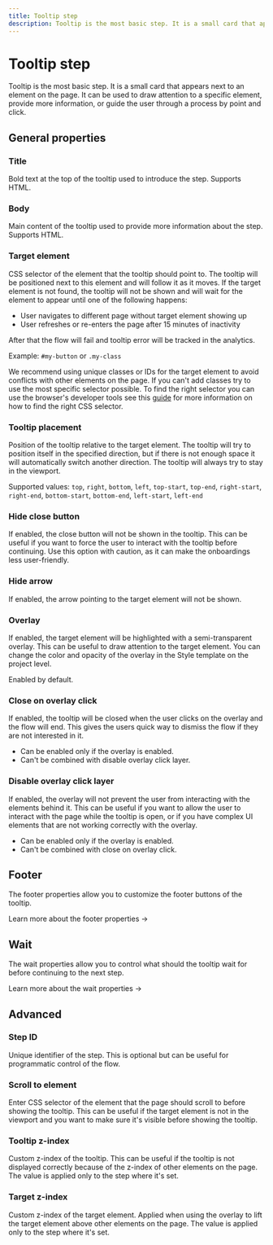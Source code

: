 ```yaml
---
title: Tooltip step
description: Tooltip is the most basic step. It is a small card that appears next to an element on the page.
---
```


# Tooltip step

Tooltip is the most basic step. It is a small card that appears next to an element on the page. It can be used to draw attention to a specific element, provide more information, or guide the user through a process by point and click.

<Demo variant="tooltip" />

## General properties

### Title

Bold text at the top of the tooltip used to introduce the step. Supports HTML.

### Body

Main content of the tooltip used to provide more information about the step. Supports HTML.

### Target element

CSS selector of the element that the tooltip should point to. The tooltip will be positioned next to this element and will follow it as it moves. If the target element is not found, the tooltip will not be shown and will wait for the element to appear until one of the following happens:

- User navigates to different page without target element showing up
- User refreshes or re-enters the page after 15 minutes of inactivity

After that the flow will fail and tooltip error will be tracked in the analytics.

Example: `#my-button` or `.my-class`

We recommend using unique classes or IDs for the target element to avoid conflicts with other elements on the page. If you can't add classes try to use the most specific selector possible. To find the right selector you can use the browser's developer tools see this [guide](https://www.scrapingbee.com/tutorials/how-to-extract-css-selectors-using-chrome/) for more information on how to find the right CSS selector.

### Tooltip placement

Position of the tooltip relative to the target element. The tooltip will try to position itself in the specified direction, but if there is not enough space it will automatically switch another direction. The tooltip will always try to stay in the viewport.

Supported values: `top`, `right`, `bottom`, `left`, `top-start`, `top-end`, `right-start`, `right-end`, `bottom-start`, `bottom-end`, `left-start`, `left-end`

### Hide close button

If enabled, the close button will not be shown in the tooltip. This can be useful if you want to force the user to interact with the tooltip before continuing. Use this option with caution, as it can make the onboardings less user-friendly.

### Hide arrow

If enabled, the arrow pointing to the target element will not be shown.

### Overlay

If enabled, the target element will be highlighted with a semi-transparent overlay. This can be useful to draw attention to the target element. You can change the color and opacity of the overlay in the Style template on the project level.

Enabled by default.

### Close on overlay click

If enabled, the tooltip will be closed when the user clicks on the overlay and the flow will end. This gives the users quick way to dismiss the flow if they are not interested in it.

- Can be enabled only if the overlay is enabled.
- Can't be combined with disable overlay click layer.

### Disable overlay click layer

If enabled, the overlay will not prevent the user from interacting with the elements behind it. This can be useful if you want to allow the user to interact with the page while the tooltip is open, or if you have complex UI elements that are not working correctly with the overlay.

- Can be enabled only if the overlay is enabled.
- Can't be combined with close on overlay click.

## Footer

The footer properties allow you to customize the footer buttons of the tooltip.

<SectionLink href="/step-types/shared-properties/footer-properties">
  Learn more about the footer properties →
</SectionLink>

## Wait

The wait properties allow you to control what should the tooltip wait for before continuing to the next step.

<SectionLink href="/step-types/shared-properties/wait-properties">
  Learn more about the wait properties →
</SectionLink>

## Advanced

### Step ID

Unique identifier of the step. This is optional but can be useful for programmatic control of the flow.

### Scroll to element

Enter CSS selector of the element that the page should scroll to before showing the tooltip. This can be useful if the target element is not in the viewport and you want to make sure it's visible before showing the tooltip.

### Tooltip z-index

Custom z-index of the tooltip. This can be useful if the tooltip is not displayed correctly because of the z-index of other elements on the page. The value is applied only to the step where it's set.

### Target z-index

Custom z-index of the target element. Applied when using the overlay to lift the target element above other elements on the page. The value is applied only to the step where it's set.
